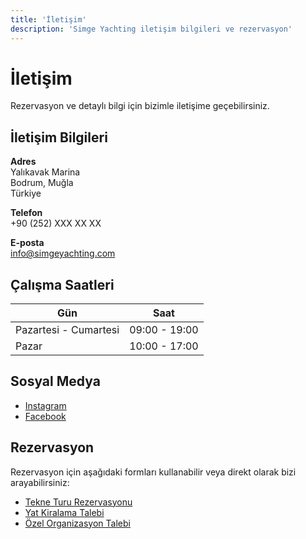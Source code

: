 ```yaml
---
title: 'İletişim'
description: 'Simge Yachting iletişim bilgileri ve rezervasyon'
---
```


# İletişim

Rezervasyon ve detaylı bilgi için bizimle iletişime geçebilirsiniz.

## İletişim Bilgileri

**Adres**  
Yalıkavak Marina  
Bodrum, Muğla  
Türkiye

**Telefon**  
+90 (252) XXX XX XX

**E-posta**  
info@simgeyachting.com

## Çalışma Saatleri

| Gün | Saat |
|-----|------|
| Pazartesi - Cumartesi | 09:00 - 19:00 |
| Pazar | 10:00 - 17:00 |

## Sosyal Medya

- [Instagram](https://instagram.com/simgeyachting)
- [Facebook](https://facebook.com/simgeyachting)

## Rezervasyon

Rezervasyon için aşağıdaki formları kullanabilir veya direkt olarak bizi arayabilirsiniz:

- [Tekne Turu Rezervasyonu](/tekne-turlari#rezervasyon)
- [Yat Kiralama Talebi](/yat-kiralama#rezervasyon)
- [Özel Organizasyon Talebi](/hizmetlerimiz/ozel-organizasyonlar#iletisim)
